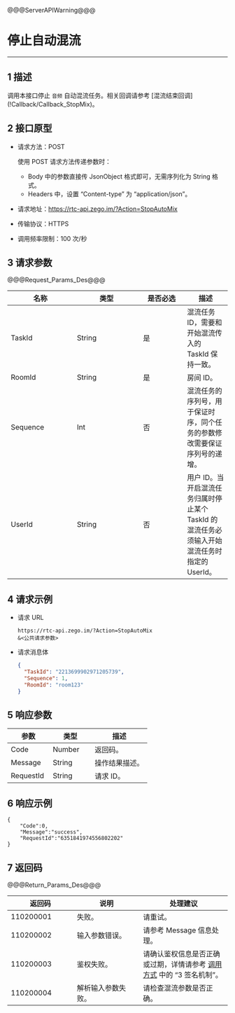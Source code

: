 <style>
table th:nth-of-type(1) {width: 30%;}
table th:nth-of-type(2) {width: 30%;}
table {width: 100%;}
</style>

@@@ServerAPIWarning@@@

# 停止自动混流

---

## 1 描述

调用本接口停止 `音频` 自动混流任务。相关回调请参考 [混流结束回调\](!Callback/Callback_StopMix)。


## 2 接口原型

- 请求方法：POST

  <div class="mk-hint">

  使用 POST 请求方法传递参数时：
  - Body 中的参数直接传 JsonObject 格式即可，无需序列化为 String 格式。
  - Headers 中，设置 “Content-type” 为 “application/json”。
  </div>


- 请求地址：https://rtc-api.zego.im/?Action=StopAutoMix
- 传输协议：HTTPS
- 调用频率限制：100 次/秒




## 3 请求参数

@@@Request_Params_Des@@@

<table>
<colgroup>
<col style="width: 20%">
<col style="width: 20%">
<col style="width: 20%">
<col style="width: 40%">
</colgroup>
<thead>
  <tr>
    <th>名称<br></th>
    <th>类型<br></th>
    <th>是否必选</th>
    <th>描述</th>
  </tr>
</thead>
<tbody>
  <tr>
    <td>TaskId</td>
    <td>String</td>
    <td>是</td>
    <td>混流任务 ID，需要和开始混流传入的 TaskId 保持一致。</td>
  </tr>
    <tr>
    <td>RoomId</td>
    <td>String</td>
    <td>是</td>
    <td>房间 ID。</td>
  </tr>
  <tr>
    <td>Sequence</td>
    <td>Int</td>
    <td>否</td>
    <td>混流任务的序列号，用于保证时序，同个任务的参数修改需要保证序列号的递增。</td>
  </tr>
  <tr>
    <td>UserId</td>
    <td>String</td>
    <td>否</td>
    <td>用户 ID。当开启混流任务归属时停止某个 TaskId 的混流任务必须输入开始混流任务时指定的 UserId。</td>
  </tr>
</tbody>
</table>


## 4 请求示例

- 请求 URL 
    ```
    https://rtc-api.zego.im/?Action=StopAutoMix
    &<公共请求参数>
    ```

- 请求消息体 
    ```json
    {
      "TaskId": "2213699902971205739", 
      "Sequence": 1, 
      "RoomId": "room123"
    }
    ```

## 5 响应参数

<table>
<colgroup>
<col style="width: 20%">
<col style="width: 20%">
<col style="width: 60%">
</colgroup>
<thead>
  <tr>
    <th>参数</th>
    <th>类型</th>
    <th>描述</th>
  </tr>
</thead>
<tbody>
  <tr>
    <td>Code</td>
    <td>Number</td>
    <td>返回码。</td>
  </tr>
  <tr>
    <td>Message</td>
    <td>String</td>
    <td>操作结果描述。</td>
  </tr>
  <tr>
    <td>RequestId</td>
    <td>String</td>
    <td>请求 ID。</td>
  </tr>
</tbody>
</table>

## 6 响应示例
```
{
    "Code":0,
    "Message":"success",
    "RequestId":"6351841974556802202"
}
```

## 7 返回码

@@@Return_Params_Des@@@


|返回码|说明|处理建议|
|-----|------|-----|
| 110200001 | 失败。 | 请重试。 |
| 110200002 | 输入参数错误。 | 请参考 Message 信息处理。|
| 110200003 | 鉴权失败。 | 请确认鉴权信息是否正确或过期，详情请参考 <a href="!Making_API_Requests/Making_API_Requests#5" target="_blank">调用方式</a> 中的 “3 签名机制”。 |
| 110200004 | 解析输入参数失败。 | 请检查混流参数是否正确。|
